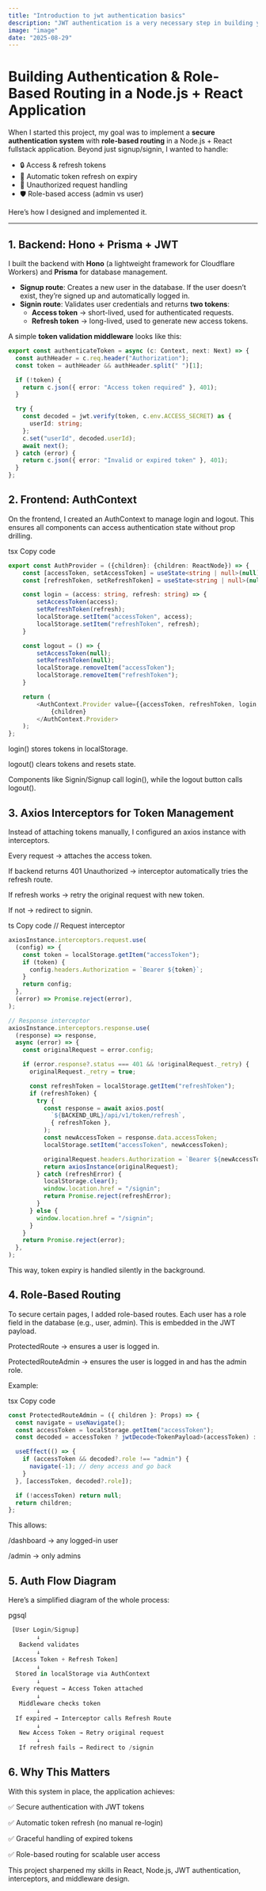 ```yaml
---
title: "Introduction to jwt authentication basics"
description: "JWT authentication is a very necessary step in building your website, to make it more secure and add role based routing features"
image: "image"
date: "2025-08-29"
---
```


# Building Authentication & Role-Based Routing in a Node.js + React Application

When I started this project, my goal was to implement a **secure authentication system** with **role-based routing** in a Node.js + React fullstack application. Beyond just signup/signin, I wanted to handle:

- 🔒 Access & refresh tokens
- 🔁 Automatic token refresh on expiry
- 🚫 Unauthorized request handling
- 🛡️ Role-based access (admin vs user)

Here’s how I designed and implemented it.

---

## 1. Backend: Hono + Prisma + JWT

I built the backend with **Hono** (a lightweight framework for Cloudflare Workers) and **Prisma** for database management.

- **Signup route**: Creates a new user in the database. If the user doesn’t exist, they’re signed up and automatically logged in.
- **Signin route**: Validates user credentials and returns **two tokens**:
  - **Access token** → short-lived, used for authenticated requests.
  - **Refresh token** → long-lived, used to generate new access tokens.

A simple **token validation middleware** looks like this:

```ts
export const authenticateToken = async (c: Context, next: Next) => {
  const authHeader = c.req.header("Authorization");
  const token = authHeader && authHeader.split(" ")[1];

  if (!token) {
    return c.json({ error: "Access token required" }, 401);
  }

  try {
    const decoded = jwt.verify(token, c.env.ACCESS_SECRET) as {
      userId: string;
    };
    c.set("userId", decoded.userId);
    await next();
  } catch (error) {
    return c.json({ error: "Invalid or expired token" }, 401);
  }
};
```

## 2. Frontend: AuthContext

On the frontend, I created an AuthContext to manage login and logout. This ensures all components can access authentication state without prop drilling.

tsx
Copy code

```ts
export const AuthProvider = ({children}: {children: ReactNode}) => {
    const [accessToken, setAccessToken] = useState<string | null>(null);
    const [refreshToken, setRefreshToken] = useState<string | null>(null);

    const login = (access: string, refresh: string) => {
        setAccessToken(access);
        setRefreshToken(refresh);
        localStorage.setItem("accessToken", access);
        localStorage.setItem("refreshToken", refresh);
    }

    const logout = () => {
        setAccessToken(null);
        setRefreshToken(null);
        localStorage.removeItem("accessToken");
        localStorage.removeItem("refreshToken");
    }

    return (
        <AuthContext.Provider value={{accessToken, refreshToken, login, logout}}>
            {children}
        </AuthContext.Provider>
    );
};
```

login() stores tokens in localStorage.

logout() clears tokens and resets state.

Components like Signin/Signup call login(), while the logout button calls logout().

## 3. Axios Interceptors for Token Management

Instead of attaching tokens manually, I configured an axios instance with interceptors.

Every request → attaches the access token.

If backend returns 401 Unauthorized → interceptor automatically tries the refresh route.

If refresh works → retry the original request with new token.

If not → redirect to signin.

ts
Copy code
// Request interceptor

```ts
axiosInstance.interceptors.request.use(
  (config) => {
    const token = localStorage.getItem("accessToken");
    if (token) {
      config.headers.Authorization = `Bearer ${token}`;
    }
    return config;
  },
  (error) => Promise.reject(error),
);

// Response interceptor
axiosInstance.interceptors.response.use(
  (response) => response,
  async (error) => {
    const originalRequest = error.config;

    if (error.response?.status === 401 && !originalRequest._retry) {
      originalRequest._retry = true;

      const refreshToken = localStorage.getItem("refreshToken");
      if (refreshToken) {
        try {
          const response = await axios.post(
            `${BACKEND_URL}/api/v1/token/refresh`,
            { refreshToken },
          );
          const newAccessToken = response.data.accessToken;
          localStorage.setItem("accessToken", newAccessToken);

          originalRequest.headers.Authorization = `Bearer ${newAccessToken}`;
          return axiosInstance(originalRequest);
        } catch (refreshError) {
          localStorage.clear();
          window.location.href = "/signin";
          return Promise.reject(refreshError);
        }
      } else {
        window.location.href = "/signin";
      }
    }
    return Promise.reject(error);
  },
);
```

This way, token expiry is handled silently in the background.

## 4. Role-Based Routing

To secure certain pages, I added role-based routes. Each user has a role field in the database (e.g., user, admin). This is embedded in the JWT payload.

ProtectedRoute → ensures a user is logged in.

ProtectedRouteAdmin → ensures the user is logged in and has the admin role.

Example:

tsx
Copy code

```ts
const ProtectedRouteAdmin = ({ children }: Props) => {
  const navigate = useNavigate();
  const accessToken = localStorage.getItem("accessToken");
  const decoded = accessToken ? jwtDecode<TokenPayload>(accessToken) : null;

  useEffect(() => {
    if (accessToken && decoded?.role !== "admin") {
      navigate(-1); // deny access and go back
    }
  }, [accessToken, decoded?.role]);

  if (!accessToken) return null;
  return children;
};
```

This allows:

/dashboard → any logged-in user

/admin → only admins

## 5. Auth Flow Diagram

Here’s a simplified diagram of the whole process:

pgsql

```ts
 [User Login/Signup]
        ↓
   Backend validates
        ↓
 [Access Token + Refresh Token]
        ↓
  Stored in localStorage via AuthContext
        ↓
 Every request → Access Token attached
        ↓
   Middleware checks token
        ↓
  If expired → Interceptor calls Refresh Route
        ↓
   New Access Token → Retry original request
        ↓
   If refresh fails → Redirect to /signin
```

## 6. Why This Matters

With this system in place, the application achieves:

✅ Secure authentication with JWT tokens

✅ Automatic token refresh (no manual re-login)

✅ Graceful handling of expired tokens

✅ Role-based routing for scalable user access

This project sharpened my skills in React, Node.js, JWT authentication, interceptors, and middleware design.
